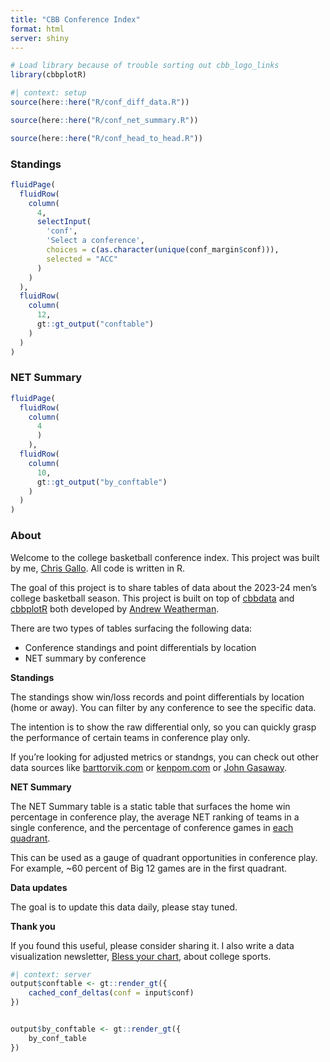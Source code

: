 ```yaml
---
title: "CBB Conference Index"
format: html
server: shiny
---
```


```r
# Load library because of trouble sorting out cbb_logo_links
library(cbbplotR)
```

```r
#| context: setup
source(here::here("R/conf_diff_data.R"))

source(here::here("R/conf_net_summary.R"))

source(here::here("R/conf_head_to_head.R"))
```

::: panel-tabset
### Standings
```r
fluidPage(
  fluidRow(
    column(
      4,
      selectInput(
        'conf',
        'Select a conference',
        choices = c(as.character(unique(conf_margin$conf))),
        selected = "ACC"
      )
    )
  ),
  fluidRow(
    column(
      12,
      gt::gt_output("conftable")
    )
  )
)
```

### NET Summary

```r
fluidPage(
  fluidRow(
    column(
      4
      )
    ),
  fluidRow(
    column(
      10,
      gt::gt_output("by_conftable")
    )
  )
)
```


### About

Welcome to the college basketball conference index. This project was built by me, [Chris Gallo](https://hellogallo.com). All code is written in R.  


The goal of this project is to share tables of data about the 2023-24 men's college basketball season. This project is built on top of [cbbdata](https://github.com/andreweatherman/cbbdata) and [cbbplotR](https://cbbplotr.aweatherman.com/index.html) both developed by [Andrew Weatherman](https://www.aweatherman.com/). 

There are two types of tables surfacing the following data: 

- Conference standings and point differentials by location
- NET summary by conference 

**Standings**

The standings show win/loss records and point differentials by location (home or away). You can filter by any conference to see the specific data. 

The intention is to show the raw differential only, so you can quickly grasp the performance of certain teams in conference play only. 

If you're looking for adjusted metrics or standngs, you can check out other data sources like [barttorvik.com](https://barttorvik.com/#) or [kenpom.com](https://kenpom.com/) or [John Gasaway](https://johngasaway.com/).

**NET Summary**

The NET Summary table is a static table that surfaces the home win percentage in conference play, the average NET ranking of teams in a single conference, and the percentage of conference games in [each quadrant](https://www.ncaa.com/news/basketball-men/article/2022-12-05/college-basketballs-net-rankings-explained). 

This can be used as a gauge of quadrant opportunities in conference play. For example, ~60 percent of Big 12 games are in the first quadrant. 

**Data updates**

The goal is to update this data daily, please stay tuned. 

**Thank you**

If you found this useful, please consider sharing it. I also write a data visualization newsletter, [Bless your chart](https://blessyourchart.substack.com/), about college sports. 

:::

```r
#| context: server
output$conftable <- gt::render_gt({
    cached_conf_deltas(conf = input$conf)
})


output$by_conftable <- gt::render_gt({
    by_conf_table
})
```
